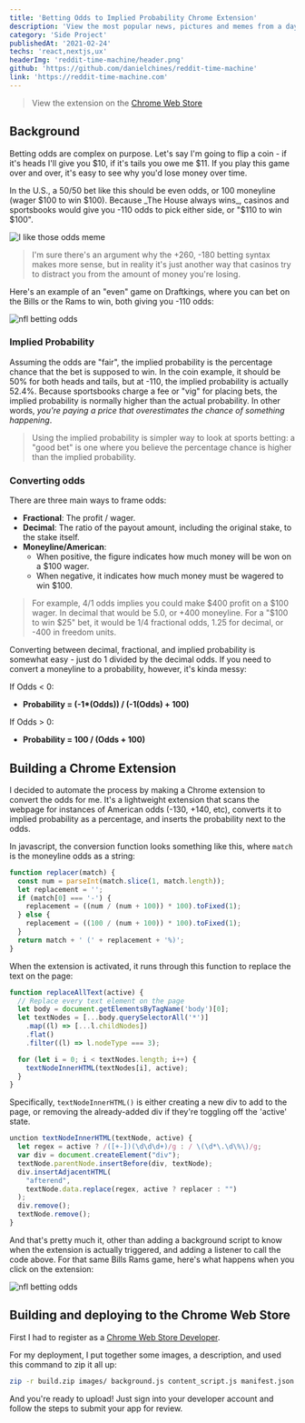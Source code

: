```yaml
---
title: 'Betting Odds to Implied Probability Chrome Extension'
description: 'View the most popular news, pictures and memes from a day in Reddit history.'
category: 'Side Project'
publishedAt: '2021-02-24'
techs: 'react,nextjs,ux'
headerImg: 'reddit-time-machine/header.png'
github: 'https://github.com/danielchines/reddit-time-machine'
link: 'https://reddit-time-machine.com'
---
```


<HeaderImage
  src='/images/betting-odds-extension/header.png'
  alt='header image'
  width={1071}
  height={311}
/>

> View the extension on the [Chrome Web Store](https://chrome.google.com/webstore/detail/odds-to-probability-text/nofjpbibnnkinmfndoknlbkchbecgbkb)

## Background

Betting odds are complex on purpose. Let's say I'm going to flip a coin -
if it's heads I'll give you $10, if it's tails you owe me $11.
If you play this game over and over, it's easy to see why you'd lose money over time.

In the U.S., a 50/50 bet like this should be even odds, or 100 moneyline (wager $100 to win $100).
Because _The House always wins_, casinos and sportsbooks would give you -110 odds to pick either side, or "$110 to win $100".

<Image
  src='/images/betting-odds-extension/i-like-those-odds.jpg'
  alt='I like those odds meme'
  className='mx-auto mb-6 rounded-md'
  imgClassName='rounded-md'
  width={400}
  height={225}
/>

> I'm sure there's an argument why the +260, -180 betting syntax makes more sense,
> but in reality it's just another way that casinos try to distract you from the amount of money you're losing.

Here's an example of an "even" game on Draftkings, where you can bet on the Bills or the Rams to win, both giving you -110 odds:

<Image
  src='/images/betting-odds-extension/betting-odds.png'
  alt='nfl betting odds'
  className='mx-auto my-2 rounded-md'
  imgClassName='rounded-md'
  width={555}
  height={155}
/>

### Implied Probability

Assuming the odds are "fair", the implied probability is the percentage chance that the bet is supposed to win.
In the coin example, it should be 50% for both heads and tails, but at -110, the implied probability is actually 52.4%.
Because sportsbooks charge a fee or "vig" for placing bets, the implied probability is normally higher than the actual probability.
In other words, _you're paying a price that overestimates the chance of something happening_.

> Using the implied probability is simpler way to look at sports betting: a "good bet" is one where you believe the percentage chance is higher than the implied probability.

### Converting odds

There are three main ways to frame odds:

- **Fractional**: The profit / wager.
- **Decimal**: The ratio of the payout amount, including the original stake, to the stake itself.
- **Moneyline/American**:
  - When positive, the figure indicates how much money will be won on a $100 wager.
  - When negative, it indicates how much money must be wagered to win $100.

> For example, 4/1 odds implies you could make $400 profit on a $100 wager. In decimal that would be 5.0, or +400 moneyline.
> For a "$100 to win $25" bet, it would be 1/4 fractional odds, 1.25 for decimal, or -400 in freedom units.

Converting between decimal, fractional, and implied probability is somewhat easy - just do 1 divided by the decimal odds.
If you need to convert a moneyline to a probability, however, it's kinda messy:

If Odds < 0:

- **Probability = (-1\*(Odds)) / (-1(Odds) + 100)**

If Odds > 0:

- **Probability = 100 / (Odds + 100)**

## Building a Chrome Extension

I decided to automate the process by making a Chrome extension to convert the odds for me.
It's a lightweight extension that scans the webpage for instances of American odds (-130, +140, etc), converts it to implied probability as a percentage, and inserts the probability next to the odds.

In javascript, the conversion function looks something like this, where `match` is the moneyline odds as a string:

```js
function replacer(match) {
  const num = parseInt(match.slice(1, match.length));
  let replacement = '';
  if (match[0] === '-') {
    replacement = ((num / (num + 100)) * 100).toFixed(1);
  } else {
    replacement = ((100 / (num + 100)) * 100).toFixed(1);
  }
  return match + ' (' + replacement + '%)';
}
```

When the extension is activated, it runs through this function to replace the text on the page:

```js
function replaceAllText(active) {
  // Replace every text element on the page
  let body = document.getElementsByTagName('body')[0];
  let textNodes = [...body.querySelectorAll('*')]
    .map((l) => [...l.childNodes])
    .flat()
    .filter((l) => l.nodeType === 3);

  for (let i = 0; i < textNodes.length; i++) {
    textNodeInnerHTML(textNodes[i], active);
  }
}
```

Specifically, `textNodeInnerHTML()` is either creating a new div to add to the page, or removing the already-added div if they're toggling off the 'active' state.

```js
unction textNodeInnerHTML(textNode, active) {
  let regex = active ? /([+-])(\d\d\d+)/g : / \(\d*\.\d\%\)/g;
  var div = document.createElement("div");
  textNode.parentNode.insertBefore(div, textNode);
  div.insertAdjacentHTML(
    "afterend",
    textNode.data.replace(regex, active ? replacer : "")
  );
  div.remove();
  textNode.remove();
}

```

And that's pretty much it, other than adding a background script to know when the extension is actually triggered, and adding a listener to call the code above.
For that same Bills Rams game, here's what happens when you click on the extension:

<Image
  src='/images/betting-odds-extension/betting-odds-converted.png'
  alt='nfl betting odds'
  className='mx-auto rounded-md'
  imgClassName='rounded-md'
  width={555}
  height={155}
/>

## Building and deploying to the Chrome Web Store

First I had to register as a [Chrome Web Store Developer](https://developer.chrome.com/docs/webstore/register/).

For my deployment, I put together some images, a description, and used this command to zip it all up:

```bash
zip -r build.zip images/ background.js content_script.js manifest.json
```

And you're ready to upload! Just sign into your developer account and follow the steps to submit your app for review.
